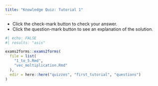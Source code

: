 ```yaml
---
title: "Knowledge Quiz: Tutorial 1"
---
```


::: {.column-margin}

:::: {.callout-note}
- Click the check-mark button to check your answer.
- Click the question-mark button to see an explanation of the solution.
::::

:::

```r
#| echo: FALSE
#| results: "asis"

exams2forms::exams2forms(
  file = list(
    "1_to_5.Rmd",
    "vec_moltiplication.Rmd"
  ),
  edir = here::here("quizzes", "first_tutorial", "questions")
)
```
